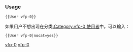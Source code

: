 {{Userbox-level
| level = 0a
| id = [[Visual FoxPro|vfp]]
| info = 这个用户'''[[:Category:vfp-0 使用者|無法]]'''理解'''[[:Category:Vfp 使用者|vfp]]'''（或不想用[[:Category:Vfp 使用者|vfp]]寫程式）。
| usercategory = vfp-0 使用者
| nocat = {{{nocat|}}}
}}<noinclude>[[Category:程式用戶框模板|vfp-0]]

{{brClear}}
=== Usage ===

<tt><nowiki>{{User vfp-0}}</nowiki></tt>

如果用户不想出现在分类[[:Category:vfp-0 使用者]]中，可以输入：

<tt><nowiki>{{User vfp-0|nocat=yes}}</nowiki></tt>

[[Category:程式用戶框模板|vfp-0]]
</noinclude>